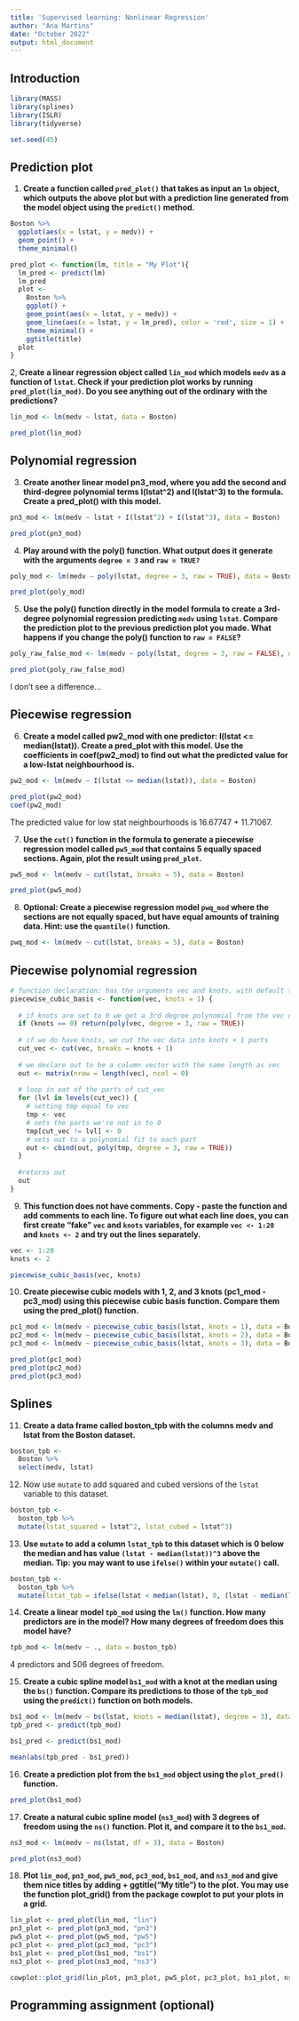 ```yaml
---
title: 'Supervised learning: Nonlinear Regression'
author: "Ana Martins"
date: "October 2022"
output: html_document
---
```


## Introduction

```r
library(MASS)
library(splines)
library(ISLR)
library(tidyverse)
```

```r
set.seed(45)
```


## Prediction plot

1. **Create a function called `pred_plot()` that takes as input an `lm` object, which outputs the above plot but with a prediction line generated from the model object using the `predict()` method.**

```r
Boston %>% 
  ggplot(aes(x = lstat, y = medv)) +
  geom_point() +
  theme_minimal()
```


```r
pred_plot <- function(lm, title = "My Plot"){
  lm_pred <- predict(lm)
  lm_pred
  plot <-
    Boston %>%
    ggplot() +
    geom_point(aes(x = lstat, y = medv)) +
    geom_line(aes(x = lstat, y = lm_pred), color = 'red', size = 1) +
    theme_minimal() +
    ggtitle(title)
  plot
}
```

2, **Create a linear regression object called `lin_mod` which models `medv` as a function of `lstat`. Check if your prediction plot works by running `pred_plot(lin_mod)`. Do you see anything out of the ordinary with the predictions?**

```r
lin_mod <- lm(medv ~ lstat, data = Boston)
```

```r
pred_plot(lin_mod)
```

## Polynomial regression

3. **Create another linear model pn3_mod, where you add the second and third-degree polynomial terms I(lstat^2) and I(lstat^3) to the formula. Create a pred_plot() with this model.**

```r
pn3_mod <- lm(medv ~ lstat + I(lstat^2) + I(lstat^3), data = Boston)
```

```r
pred_plot(pn3_mod)
```

4. **Play around with the poly() function. What output does it generate with the arguments `degree = 3` and `raw = TRUE?`**

```r
poly_mod <- lm(medv ~ poly(lstat, degree = 3, raw = TRUE), data = Boston)
```

```r
pred_plot(poly_mod)
```

5. **Use the poly() function directly in the model formula to create a 3rd-degree polynomial regression predicting `medv` using `lstat`. Compare the prediction plot to the previous prediction plot you made. What happens if you change the poly() function to `raw = FALSE`?**

```r
poly_raw_false_mod <- lm(medv ~ poly(lstat, degree = 3, raw = FALSE), data = Boston)
```

```r
pred_plot(poly_raw_false_mod)
```

I don't see a difference...

## Piecewise regression

6. **Create a model called pw2_mod with one predictor: I(lstat <= median(lstat)). Create a pred_plot with this model. Use the coefficients in coef(pw2_mod) to find out what the predicted value for a low-lstat neighbourhood is.**

```r
pw2_mod <- lm(medv ~ I(lstat <= median(lstat)), data = Boston)
```

```r
pred_plot(pw2_mod)
coef(pw2_mod)
```

The predicted value for low stat neighbourhoods is 16.67747 + 11.71067.

7. **Use the `cut()` function in the formula to generate a piecewise regression model called `pw5_mod` that contains 5 equally spaced sections. Again, plot the result using `pred_plot`.**

```r
pw5_mod <- lm(medv ~ cut(lstat, breaks = 5), data = Boston)
```

```r
pred_plot(pw5_mod)
```

8. **Optional: Create a piecewise regression model `pwq_mod` where the sections are not equally spaced, but have equal amounts of training data. Hint: use the `quantile()` function.**

```r
pwq_mod <- lm(medv ~ cut(lstat, breaks = 5), data = Boston)
```


## Piecewise polynomial regression

```r
# function declaration: has the arguments vec and knots, with default to 1
piecewise_cubic_basis <- function(vec, knots = 1) {
  
  # if knots are set to 0 we get a 3rd degree polynomial from the vec data
  if (knots == 0) return(poly(vec, degree = 3, raw = TRUE))
  
  # if we do have knots, we cut the vec data into knots + 1 parts
  cut_vec <- cut(vec, breaks = knots + 1)
  
  # we declare out to be a column vector with the same length as vec
  out <- matrix(nrow = length(vec), ncol = 0)
  
  # loop in eat of the parts of cut_vec
  for (lvl in levels(cut_vec)) {
    # setting tmp equal to vec
    tmp <- vec
    # sets the parts we're not in to 0
    tmp[cut_vec != lvl] <- 0
    # sets out to a polynomial fit to each part
    out <- cbind(out, poly(tmp, degree = 3, raw = TRUE))
  }
  
  #returns out
  out
}
```

9. **This function does not have comments. Copy - paste the function and add comments to each line. To figure out what each line does, you can first create “fake” `vec` and `knots` variables, for example `vec <- 1:20` and `knots <- 2` and try out the lines separately.**

```r
vec <- 1:20
knots <- 2
```

```r
piecewise_cubic_basis(vec, knots)
```

10. **Create piecewise cubic models with 1, 2, and 3 knots (pc1_mod - pc3_mod) using this piecewise cubic basis function. Compare them using the pred_plot() function.**

```r
pc1_mod <- lm(medv ~ piecewise_cubic_basis(lstat, knots = 1), data = Boston)
pc2_mod <- lm(medv ~ piecewise_cubic_basis(lstat, knots = 2), data = Boston)
pc3_mod <- lm(medv ~ piecewise_cubic_basis(lstat, knots = 3), data = Boston)
```

```r
pred_plot(pc1_mod)
pred_plot(pc2_mod)
pred_plot(pc3_mod)
```


## Splines

11. **Create a data frame called boston_tpb with the columns medv and lstat from the Boston dataset.**

```r
boston_tpb <- 
  Boston %>% 
  select(medv, lstat)
```

12. Now use `mutate` to add squared and cubed versions of the `lstat` variable to this dataset.

```r
boston_tpb <-
  boston_tpb %>% 
  mutate(lstat_squared = lstat^2, lstat_cubed = lstat^3)
```

13. **Use `mutate` to add a column `lstat_tpb` to this dataset which is 0 below the median and has value `(lstat - median(lstat))^3` above the median. Tip: you may want to use `ifelse()` within your `mutate()` call.**

```r
boston_tpb <-
  boston_tpb %>% 
  mutate(lstat_tpb = ifelse(lstat < median(lstat), 0, (lstat - median(lstat))^3))
```

14. **Create a linear model `tpb_mod` using the `lm()` function. How many predictors are in the model? How many degrees of freedom does this model have?**

```r
tpb_mod <- lm(medv ~ ., data = boston_tpb)
```

4 predictors and 506 degrees of freedom.

15. **Create a cubic spline model `bs1_mod` with a knot at the median using the `bs()` function. Compare its predictions to those of the `tpb_mod` using the `predict()` function on both models.**

```r
bs1_mod <- lm(medv ~ bs(lstat, knots = median(lstat), degree = 3), data = Boston)
tpb_pred <- predict(tpb_mod)
```

```r
bs1_pred <- predict(bs1_mod)
```

```r
mean(abs(tpb_pred - bs1_pred))
```

16. **Create a prediction plot from the `bs1_mod` object using the `plot_pred()` function.**

```r
pred_plot(bs1_mod)
```

17. **Create a natural cubic spline model (`ns3_mod`) with 3 degrees of freedom using the `ns()` function. Plot it, and compare it to the `bs1_mod`.**

```r
ns3_mod <- lm(medv ~ ns(lstat, df = 3), data = Boston)
```

```r
pred_plot(ns3_mod)
```

18. **Plot `lin_mod`, `pn3_mod`, `pw5_mod`, `pc3_mod`, `bs1_mod`, and `ns3_mod` and give them nice titles by adding + ggtitle("My title") to the plot. You may use the function plot_grid() from the package cowplot to put your plots in a grid.**

```r
lin_plot <- pred_plot(lin_mod, "lin")
pn3_plot <- pred_plot(pn3_mod, "pn3")
pw5_plot <- pred_plot(pw5_mod, "pw5")
pc3_plot <- pred_plot(pc3_mod, "pc3")
bs1_plot <- pred_plot(bs1_mod, "bs1")
ns3_plot <- pred_plot(ns3_mod, "ns3")
```

```r
cowplot::plot_grid(lin_plot, pn3_plot, pw5_plot, pc3_plot, bs1_plot, ns3_plot)
```


## Programming assignment (optional)